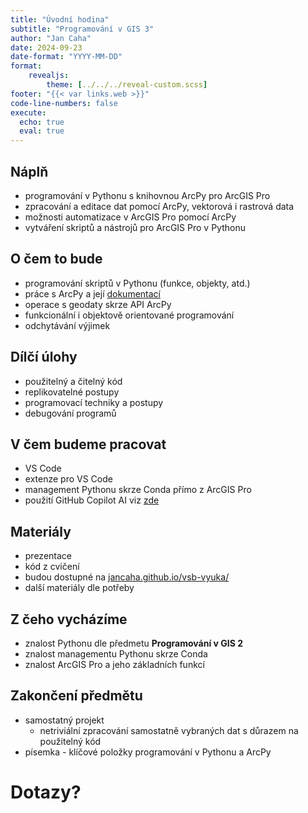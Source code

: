 ```yaml
---
title: "Úvodní hodina"
subtitle: "Programování v GIS 3"
author: "Jan Caha"
date: 2024-09-23
date-format: "YYYY-MM-DD"
format: 
    revealjs:
        theme: [../../../reveal-custom.scss]
footer: "{{< var links.web >}}"
code-line-numbers: false
execute:
  echo: true
  eval: true
---
```


## Náplň

- programování v [Pythonu]{.software} s knihovnou [ArcPy]{.software} pro [ArcGIS Pro]{.software}
- zpracování a editace dat pomocí [ArcPy]{.software}, vektorová i rastrová data
- možnosti automatizace v [ArcGIS Pro]{.software} pomocí [ArcPy]{.software}
- vytváření skriptů a nástrojů pro [ArcGIS Pro]{.software} v [Pythonu]{.software}

## O čem to bude

- programování skriptů v Pythonu (funkce, objekty, atd.)
- práce s [ArcPy]{.software} a její [dokumentací](https://pro.arcgis.com/en/pro-app/latest/arcpy/get-started/what-is-arcpy-.htm)
- operace s geodaty skrze API [ArcPy]{.software}
- funkcionální i objektově orientované programování
- odchytávání výjimek
  
## Dílčí úlohy

- použitelný a čitelný kód 
- replikovatelné postupy
- programovací techniky a postupy
- debugování programů

## V čem budeme pracovat

- [VS Code]{.software}
- extenze pro [VS Code]{.software}
- management Pythonu skrze [Conda]{.software} přímo z [ArcGIS Pro]{.software}
- použití [GitHub Copilot AI]{.tool} viz [zde](../../../tools/github-copilot.qmd)

## Materiály

- prezentace
- kód z cvičení
- budou dostupné na [jancaha.github.io/vsb-vyuka/](jancaha.github.io/vsb-vyuka/)
- další materiály dle potřeby

## Z čeho vycházíme

- znalost Pythonu dle předmetu **Programování v GIS 2**
- znalost managementu Pythonu skrze [Conda]{.software}
- znalost [ArcGIS Pro]{.software} a jeho základních funkcí

## Zakončení předmětu

- samostatný projekt
  - netriviální zpracování samostatně vybraných dat s důrazem na použitelný kód 
- písemka - klíčové položky programování v Pythonu a [ArcPy]{.software}
 
# Dotazy?{.center}